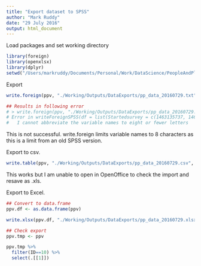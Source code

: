 ```yaml
---
title: "Export dataset to SPSS"
author: "Mark Ruddy"
date: "29 July 2016"
output: html_document
---
```


Load packages and set working directory
```r
library(foreign)
library(openxlsx)
library(dplyr)
setwd("/Users/markruddy/Documents/Personal/Work/DataScience/PeopleAndPlaces/")
```

Export
```r
write.foreign(ppv, "./Working/Outputs/DataExports/pp_data_20160729.txt", "./Working/Outputs/DataExports/pp_data_20160729.sps", package = "SPSS")

## Results in following error
# > write.foreign(ppv, "./Working/Outputs/DataExports/pp_data_20160729.txt", "./Working/Outputs/DataExports/pp_data_20160729.sps", package = "SPSS")
# Error in writeForeignSPSS(df = list(Startedsurvey = c(1463135737, 1463142093,  : 
#   I cannot abbreviate the variable names to eight or fewer letters
```
This is not successful. write.foreign limits variable names to 8 characters as this is a limit from an old SPSS version.


Export to csv.
```r

write.table(ppv, "./Working/Outputs/DataExports/pp_data_20160729.csv", sep="\t", row.names = FALSE)

```
This works but I am unable to open in OpenOffice to check the import and resave as .xls.


Export to Excel.
```r
## Convert to data.frame
ppv.df <- as.data.frame(ppv)

write.xlsx(ppv.df, "./Working/Outputs/DataExports/pp_data_20160729.xlsx", colNames=TRUE, rowNames=FALSE)

## Check export
ppv.tmp <- ppv

ppv.tmp %>%
  filter(ID==10) %>%
  select(.[[1]])

```





